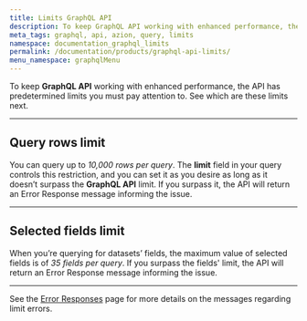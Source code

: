 ```yaml
---
title: Limits GraphQL API
description: To keep GraphQL API working with enhanced performance, the API has predetermined limits you must pay attention to.
meta_tags: graphql, api, azion, query, limits
namespace: documentation_graphql_limits
permalink: /documentation/products/graphql-api-limits/
menu_namespace: graphqlMenu
---
```


To keep **GraphQL API** working with enhanced performance, the API has predetermined limits you must pay attention to. See which are these limits next.

---

## Query rows limit

You can query up to *10,000 rows per query*. The **limit** field in your query controls this restriction, and you can set it as you desire as long as it doesn’t surpass the **GraphQL API** limit. If you surpass it,  the API will return an Error Response message informing the issue.

---

## Selected fields limit

When you’re querying for datasets’ fields, the maximum value of selected fields is of *35 fields per query*. If you surpass the fields' limit, the API will return an Error Response message informing the issue.

---

See the [Error Responses](/en/documentation/products/graphql-api-error-responses/) page for more details on the messages regarding limit errors.
